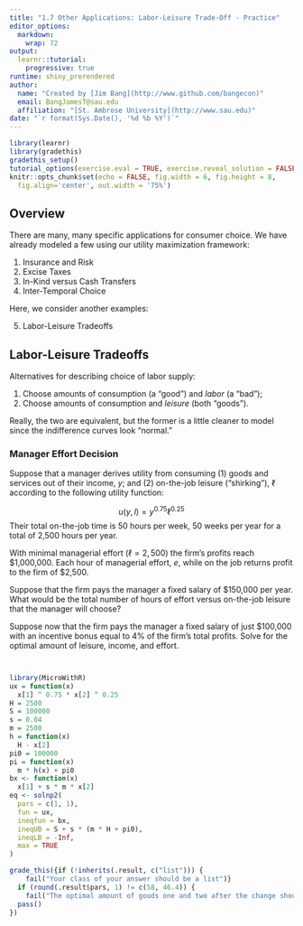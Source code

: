 ```yaml
---
title: "1.7 Other Applications: Labor-Leisure Trade-Off - Practice"
editor_options: 
  markdown: 
    wrap: 72
output: 
  learnr::tutorial: 
    progressive: true
runtime: shiny_prerendered
author: 
  name: "Created by [Jim Bang](http://www.github.com/bangecon)"
  email: BangJamesT@sau.edu
  affiliation: "[St. Ambrose University](http://www.sau.edu)"
date: "`r format(Sys.Date(), '%d %b %Y')`"
---
```


```r
library(learnr)
library(gradethis)
gradethis_setup()
tutorial_options(exercise.eval = TRUE, exercise.reveal_solution = FALSE)
knitr::opts_chunk$set(echo = FALSE, fig.width = 6, fig.height = 8,
  fig.align='center', out.width = '75%')
```

## Overview

There are many, many specific applications for consumer choice. 
We have already modeled a few using our utility maximization framework: 

1. Insurance and Risk  
2. Excise Taxes  
3. In-Kind versus Cash Transfers  
4. Inter-Temporal Choice  

Here, we consider another examples: 

5. Labor-Leisure Tradeoffs 

## Labor-Leisure Tradeoffs

Alternatives for describing choice of labor supply:

1. Choose amounts of consumption (a "good") and *labor* (a "bad"); 
2. Choose amounts of consumption and *leisure* (both "goods").

Really, the two are equivalent, but the former is a little cleaner to model since the indifference curves look "normal." 

### Manager Effort Decision

Suppose that a manager derives utility from consuming (1) goods and services out of their income, $y$; and (2) on-the-job leisure ("shirking"), $\ell$ according to the following utility function: 

$$u(y,l) = y^{0.75}\ell^{0.25}$$
Their total on-the-job time is 50 hours per week, 50 weeks per year for a total of 2,500 hours per year. 

With minimal managerial effort ($\ell = 2,500$) the firm's profits reach \$1,000,000. Each hour of managerial effort, $e$, while on the job returns profit to the firm of \$2,500. 

Suppose that the firm pays the manager a fixed salary of \$150,000 per year. What would be the total number of hours of effort versus on-the-job leisure that the manager will choose? 

Suppose now that the firm pays the manager a fixed salary of just \$100,000 with an incentive bonus equal to 4% of the firm's total profits. Solve for the optimal amount of leisure, income, and effort. 

```r

```

```r

```

```r
library(MicroWithR)
ux = function(x)
  x[1] ^ 0.75 * x[2] ^ 0.25
H = 2500
S = 100000
s = 0.04
m = 2500
h = function(x)
  H - x[2]
pi0 = 100000
pi = function(x)
  m * h(x) + pi0
bx <- function(x)
  x[1] + s * m * x[2]
eq <- solnp2(
  pars = c(1, 1),
  fun = ux,
  ineqfun = bx,
  ineqUB = S + s * (m * H + pi0),
  ineqLB = -Inf,
  max = TRUE
)
```

```r
grade_this({if (!inherits(.result, c("list"))) {
    fail("Your class of your answer should be a list")}
  if (round(.result$pars, 1) != c(58, 46.4)) { 
    fail("The optimal amount of goods one and two after the change should be about 58 and 46.4") }
  pass()
})
```
